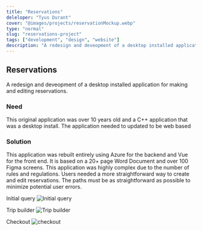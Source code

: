```yaml
---
title: "Reservations"
deleloper: "Tyus Durant"
cover: "@images/projects/reservationMockup.webp"
type: "normal"
slug: "reservations-project"
tags: ["development", "design", "website"]
description: "A redesign and deveopment of a desktop installed application for making and editing reservations."
---
```


## Reservations

A redesign and deveopment of a desktop installed application for making and editing reservations.

### Need

This original application was over 10 years old and a C++ application that was a desktop install. The application needed to updated to be web based

### Solution

This application was rebuilt entirely using Azure for the backend and Vue for the front end. It is based on a 20+ page Word Document and over 100 Figma screens. This application was highly complex due to the number of rules and regulations. Users needed a more straightforward way to create and edit reservations. The paths must be as straightforward as possible to minimize potential user errors.

Initial query
![Initial query](./images/reservations.webp)

Trip builder
![Trip builder](./images/reservations-build.webp)

Checkout
![checkout](./images/reservations-checkout.webp)
